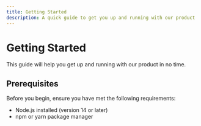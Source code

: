 ```yaml
---
title: Getting Started
description: A quick guide to get you up and running with our product
---
```


# Getting Started

This guide will help you get up and running with our product in no time.

## Prerequisites

Before you begin, ensure you have met the following requirements:
- Node.js installed (version 14 or later)
- npm or yarn package manager
